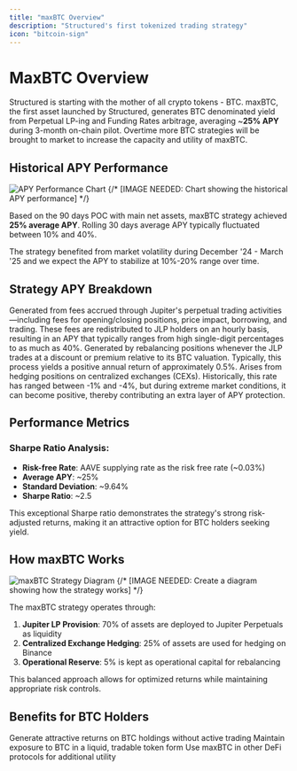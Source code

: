 ```yaml
---
title: "maxBTC Overview"
description: "Structured's first tokenized trading strategy"
icon: "bitcoin-sign"
---
```


# MaxBTC Overview

Structured is starting with the mother of all crypto tokens - BTC. maxBTC, the first asset launched by Structured, generates BTC denominated yield from Perpetual LP-ing and Funding Rates arbitrage, averaging ~**25% APY** during 3-month on-chain pilot. Overtime more BTC strategies will be brought to market to increase the capacity and utility of maxBTC.

## Historical APY Performance

<img src="/images/apy-chart.png" alt="APY Performance Chart" className="w-full" />
{/* [IMAGE NEEDED: Chart showing the historical APY performance] */}

Based on the 90 days POC with main net assets, maxBTC strategy achieved **25% average APY**. Rolling 30 days average APY typically fluctuated between 10% and 40%.

The strategy benefited from market volatility during December '24 - March '25 and we expect the APY to stabilize at 10%-20% range over time.

## Strategy APY Breakdown

<CardGroup cols={1} className="w-full">
  <Card title="JLP APY" icon="chart-line">
    Generated from fees accrued through Jupiter's perpetual trading activities—including fees for opening/closing positions, price impact, borrowing, and trading. These fees are redistributed to JLP holders on an hourly basis, resulting in an APY that typically ranges from high single-digit percentages to as much as 40%.
  </Card>
  
  <Card title="Hedging APY" icon="shield-halved">
    Generated by rebalancing positions whenever the JLP trades at a discount or premium relative to its BTC valuation. Typically, this process yields a positive annual return of approximately 0.5%.
  </Card>
  
  <Card title="Funding Rate Cost" icon="money-bill-trend-up">
    Arises from hedging positions on centralized exchanges (CEXs). Historically, this rate has ranged between -1% and -4%, but during extreme market conditions, it can become positive, thereby contributing an extra layer of APY protection.
  </Card>
</CardGroup>

## Performance Metrics

### Sharpe Ratio Analysis:
- **Risk-free Rate**: AAVE supplying rate as the risk free rate (~0.03%)
- **Average APY**: ~25%
- **Standard Deviation**: ~9.64%
- **Sharpe Ratio**: ~2.5

This exceptional Sharpe ratio demonstrates the strategy's strong risk-adjusted returns, making it an attractive option for BTC holders seeking yield.

## How maxBTC Works

<img src="/images/maxbtc-strategy-diagram.png" alt="maxBTC Strategy Diagram" className="w-full" />
{/* [IMAGE NEEDED: Create a diagram showing how the strategy works] */}

The maxBTC strategy operates through:

1. **Jupiter LP Provision**: 70% of assets are deployed to Jupiter Perpetuals as liquidity
2. **Centralized Exchange Hedging**: 25% of assets are used for hedging on Binance
3. **Operational Reserve**: 5% is kept as operational capital for rebalancing

This balanced approach allows for optimized returns while maintaining appropriate risk controls.

## Benefits for BTC Holders

<CardGroup cols={3} className="w-full">
  <Card title="Passive Yield" icon="hand-holding-dollar">
    Generate attractive returns on BTC holdings without active trading
  </Card>
  <Card title="Liquidity" icon="droplet">
    Maintain exposure to BTC in a liquid, tradable token form
  </Card>
  <Card title="Composability" icon="puzzle-piece">
    Use maxBTC in other DeFi protocols for additional utility
  </Card>
</CardGroup> 